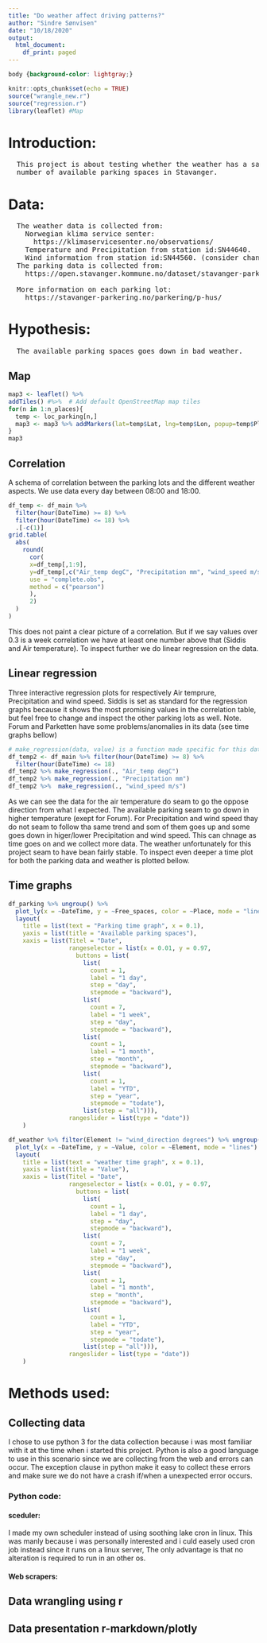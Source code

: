 ```yaml
---
title: "Do weather affect driving patterns?"
author: "Sindre Sønvisen"
date: "10/18/2020"
output: 
  html_document:
    df_print: paged
---
```


```css
body {background-color: lightgray;}
```

```r
knitr::opts_chunk$set(echo = TRUE)
source("wrangle_new.r")
source("regression.r")
library(leaflet) #Map
```

# Introduction:
<pre>
  This project is about testing whether the weather has a say in the  
  number of available parking spaces in Stavanger.
</pre>

# Data:
<pre>
  The weather data is collected from:
    Norwegian klima service senter:
      https://klimaservicesenter.no/observations/
    Temperature and Precipitation from station id:SN44640.
    Wind information from station id:SN44560. (consider changing...)
  The parking data is collected from:
    https://open.stavanger.kommune.no/dataset/stavanger-parkering/
    
  More information on each parking lot:
    https://stavanger-parkering.no/parkering/p-hus/
</pre>

# Hypothesis:
<pre>
  The available parking spaces goes down in bad weather.
</pre>

## Map
```r
map3 <- leaflet() %>%
addTiles() #%>%  # Add default OpenStreetMap map tiles
for(n in 1:n_places){
  temp <- loc_parking[n,]
  map3 <- map3 %>% addMarkers(lat=temp$Lat, lng=temp$Lon, popup=temp$Place)
}
map3
```

## Correlation
A schema of correlation between the parking lots and the different weather aspects. We use data every day between 08:00 and 18:00.

```r
df_temp <- df_main %>% 
  filter(hour(DateTime) >= 8) %>%
  filter(hour(DateTime) <= 18) %>% 
  .[-c(1)]
grid.table(
  abs(
    round(
      cor(
      x=df_temp[,1:9], 
      y=df_temp[,c("Air_temp degC", "Precipitation mm", "wind_speed m/s")], 
      use = "complete.obs", 
      method = c("pearson")
      ), 
      2)
  )
)
```

This does not paint a clear picture of a correlation. But if we say values over 0.3 is a week correlation we have at least one number above that (Siddis and Air temperature). To inspect further we do linear regression on the data.

## Linear regression
Three interactive regression plots for respectively Air temprure, Precipitation and wind speed. Siddis is set as standard for the regression graphs because it shows the most promising values in the correlation table, but feel free to change and inspect the other parking lots as well. Note. Forum and Parketten have some problems/anomalies in its data (see time graphs bellow)

```r
# make_regression(data, value) is a function made specific for this data set, and is not intended as a genera function.
df_temp2 <- df_main %>% filter(hour(DateTime) >= 8) %>%
  filter(hour(DateTime) <= 18)
df_temp2 %>% make_regression(., "Air_temp degC")
df_temp2 %>% make_regression(., "Precipitation mm")
df_temp2 %>%  make_regression(., "wind_speed m/s")
```

As we can see the data for the air temperature do seam to go the oppose direction from what I expected. The available parking seam to go down in higher temperature (exept for Forum). For Precipitation and wind speed thay do not seam to follow tha same trend and som of them goes up and some goes down in higer/lower Precipitation and wind speed. This can chnage as time goes on and we collect more data. The weather unfortunately for this project seam to have bean fairly stable. To inspect even deeper a time plot for both the parking data and weather is plotted bellow.

## Time graphs
```r
df_parking %>% ungroup() %>%
  plot_ly(x = ~DateTime, y = ~Free_spaces, color = ~Place, mode = "lines") %>%
  layout(
    title = list(text = "Parking time graph", x = 0.1),
    yaxis = list(title = "Available parking spaces"),
    xaxis = list(Titel = "Date",
                 rangeselector = list(x = 0.01, y = 0.97,
                   buttons = list(
                     list(
                       count = 1,
                       label = "1 day",
                       step = "day",
                       stepmode = "backward"),
                     list(
                       count = 7,
                       label = "1 week",
                       step = "day",
                       stepmode = "backward"),
                     list(
                       count = 1,
                       label = "1 month",
                       step = "month",
                       stepmode = "backward"),
                     list(
                       count = 1,
                       label = "YTD",
                       step = "year",
                       stepmode = "todate"),
                     list(step = "all"))),
                 rangeslider = list(type = "date"))
    )

```

```r
df_weather %>% filter(Element != "wind_direction degrees") %>% ungroup() %>%
  plot_ly(x = ~DateTime, y = ~Value, color = ~Element, mode = "lines") %>%
  layout(
    title = list(text = "weather time graph", x = 0.1),
    yaxis = list(title = "Value"),
    xaxis = list(Titel = "Date",
                 rangeselector = list(x = 0.01, y = 0.97, 
                   buttons = list(
                     list(
                       count = 1,
                       label = "1 day",
                       step = "day",
                       stepmode = "backward"),
                     list(
                       count = 7,
                       label = "1 week",
                       step = "day",
                       stepmode = "backward"),
                     list(
                       count = 1,
                       label = "1 month",
                       step = "month",
                       stepmode = "backward"),
                     list(
                       count = 1,
                       label = "YTD",
                       step = "year",
                       stepmode = "todate"),
                     list(step = "all"))),
                 rangeslider = list(type = "date"))
    )

```

# Methods used:
## Collecting data
I chose to use python 3 for the data collection because i was most familiar with it at the time when i started this project. Python is also a good language to use in this scenario since we are collecting from the web and errors can occur. The exception clause in python make it easy to collect these errors and make sure we do not have a crash if/when a unexpected error occurs.

### Python code:
#### sceduler:
I made my own scheduler instead of using soothing lake cron in linux. This was manly because i was personally interested and i culd easely used cron job instead since it runs on a linux server, The only advantage is that no alteration is required to run in an other os.

#### Web scrapers:

## Data wrangling using r

## Data presentation r-markdown/plotly